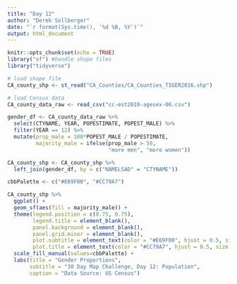 ```yaml
---
title: "Day 12"
author: "Derek Sollberger"
date: "`r format(Sys.time(), '%d %B, %Y')`"
output: html_document
---
```


```r
knitr::opts_chunk$set(echo = TRUE)
library("sf") #handle shape files
library("tidyverse")
```

```r
# load shape file
CA_county_shp <- st_read("CA_Counties/CA_Counties_TIGER2016.shp")

# load Census data
CA_county_data_raw <- read_csv("cc-est2019-agesex-06.csv")
```

```r
gender_df <- CA_county_data_raw %>%
  select(CTYNAME, YEAR, POPESTIMATE, POPEST_MALE) %>%
  filter(YEAR == 12) %>%
  mutate(prop_male = 100*POPEST_MALE / POPESTIMATE,
         majority_male = ifelse(prop_male > 50,
                                "more men", "more women"))

CA_county_shp <- CA_county_shp %>%
  left_join(gender_df, by = c("NAMELSAD" = "CTYNAME"))
```


```r
cbbPalette <- c("#E69F00", "#CC79A7")

CA_county_shp %>%
  ggplot() +
  geom_sf(aes(fill = majority_male)) +
  theme(legend.position = c(0.75, 0.75),
        legend.title = element_blank(),
        panel.background = element_blank(),
        panel.grid.minor = element_blank(),
        plot.subtitle = element_text(color = "#E69F00", hjust = 0.5, size = 15),
        plot.title = element_text(color = "#CC79A7", hjust = 0.5, size = 20)) + 
  scale_fill_manual(values=cbbPalette) +
  labs(title = "Gender Proportions",
       subtitle = "30 Day Map Challenge, Day 12: Population",
       caption = "Data Source: US Census")
```

